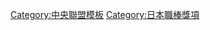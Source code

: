{{Navbox
|bodyclass=hlist

|name = 中央聯盟最有價值球員
|title = [[中央聯盟]][[最有價值球員]]
|basestyle = background-color:#8b8
|state = <includeonly>collapsed</includeonly>
|group1 = 1950年代
|list1 = 
*50 [[小鶴誠]]
*51 [[川上哲治]]
*52 [[別所毅彦]]
*53 [[大友工]]
*54 [[杉下茂]]
*55 [[川上哲治]]
*56 [[別所毅彦]]
*57 [[与那嶺要]]
*58 [[藤田元司]]
*59 [[藤田元司]]
|group2 = 1960年代
|list2 = 
*60 [[秋山登]]
*61 [[長嶋茂雄]]
*62 [[村山實]]
*63 [[長嶋茂雄]]
*64 [[王貞治]]
*65 [[王貞治]]
*66 [[長嶋茂雄]]
*67 [[王貞治]]
*68 [[長嶋茂雄]]
*69 [[王貞治]]
|group3 = 1970年代
|list3 = 
*70 [[王貞治]]
*71 [[長嶋茂雄]]
*72 [[堀内恒夫]]
*73 [[王貞治]]
*74 [[王貞治]]
*75 [[山本浩二]]
*76 [[王貞治]]
*77 [[王貞治]]
*78 [[若松勉]]
*79 [[江夏豐]]
|group4 = 1980年代
|list4 = 
*80 [[山本浩二]]
*81 [[江川卓]]
*82 [[中尾孝義]]
*83 [[原辰徳]]
*84 [[衣笠祥雄]]
*85 [[蘭迪·巴斯|R.巴斯]]
*86 [[北別府学]]
*87 [[山倉和博]]
*88 [[郭源治]]
*89 [[華倫·寇馬帝|W.寇馬帝]]
|group5 = 1990年代
|list5 = 
*90 [[斎藤雅樹]]
*91 [[佐佐岡真司]]
*92 [[羅柏托·佩塔吉尼|J.佩塔吉尼]]
*93 [[古田敦也]]
*94 [[桑田真澄]]
*95 [[湯瑪斯·歐馬利|T.歐馬利]]
*96 [[松井秀喜]]
*97 [[古田敦也]]
*98 [[佐佐木主浩]]
*99 [[野口茂樹]]
|group6 = 2000年代
|list6 = 
*00 [[松井秀喜]]
*01 [[羅柏托·佩塔吉尼|R.佩塔吉尼]]
*02 [[松井秀喜]]
*03 [[井川慶]]
*04 [[川上憲伸]]
*05 [[金本知憲]]
*06 [[福留孝介]]
*07 [[小笠原道大]]
*08 [[Alex Ramirez]]
*09 [[Alex Ramirez]]
|group7 = 2010年代
|list7 = 
*10 [[和田一浩]]
*11 [[浅尾拓也]]
*12 [[阿部慎之助]]
*13 [[弗拉迪米爾·巴倫汀]]
*14 [[菅野智之]]
*15 [[山田哲人]]
*16 [[新井貴浩]]
*17 [[丸佳浩]]
*18 [[丸佳浩]]
*19 [[坂本勇人]]
|group8 = 2020年代
|list8 = 
*20 [[菅野智之]]
*21 [[村上宗隆]]
}}
<noinclude>
[[Category:中央聯盟模板]]
[[Category:日本職棒獎項]]
</noinclude>